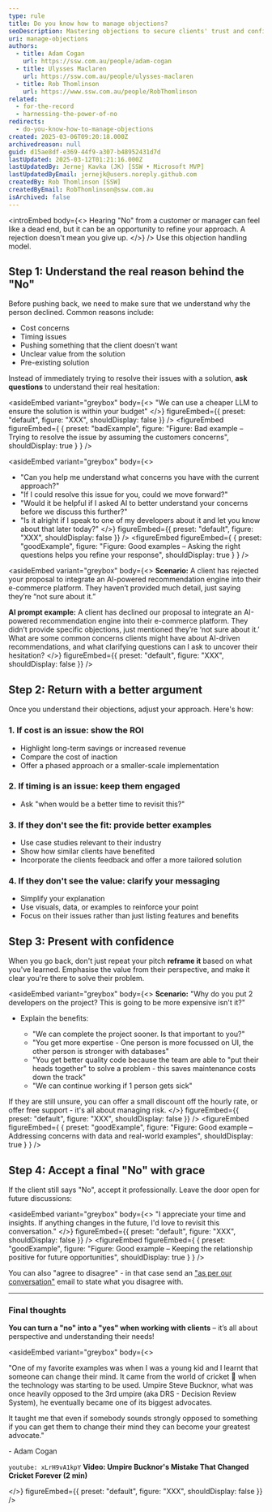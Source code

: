 ```yaml
---
type: rule
title: Do you know how to manage objections?
seoDescription: Mastering objections to secure clients' trust and confidence in your solution
uri: manage-objections
authors:
  - title: Adam Cogan
    url: https://ssw.com.au/people/adam-cogan
  - title: Ulysses Maclaren
    url: https://ssw.com.au/people/ulysses-maclaren
  - title: Rob Thomlinson
    url: https://www.ssw.com.au/people/RobThomlinson
related:
  - for-the-record
  - harnessing-the-power-of-no
redirects:
  - do-you-know-how-to-manage-objections
created: 2025-03-06T09:20:18.000Z
archivedreason: null
guid: d15ae8df-e369-44f9-a307-b48952431d7d
lastUpdated: 2025-03-12T01:21:16.000Z
lastUpdatedBy: Jernej Kavka (JK) [SSW • Microsoft MVP]
lastUpdatedByEmail: jernejk@users.noreply.github.com
createdBy: Rob Thomlinson [SSW]
createdByEmail: RobThomlinson@ssw.com.au
isArchived: false
---
```

<introEmbed
  body={<>
Hearing "No" from a customer or manager can feel like a dead end, but it can be an opportunity to refine your approach. A rejection doesn't mean you give up.
  </>}
/>
Use this objection handling model.

## Step 1: Understand the real reason behind the "No"

Before pushing back, we need to make sure that we understand why the person declined. Common reasons include:

* Cost concerns
* Timing issues
* Pushing something that the client doesn't want
* Unclear value from the solution
* Pre-existing solution

Instead of immediately trying to resolve their issues with a solution, **ask questions** to understand their real hesitation:


<asideEmbed
  variant="greybox"
  body={<>
    "We can use a cheaper LLM to ensure the solution is within your budget"
  </>}
  figureEmbed={{
    preset: "default",
    figure: "XXX",
    shouldDisplay: false
  }}
/>
<figureEmbed figureEmbed={ {
  preset: "badExample",
  figure: "Figure: Bad example – Trying to resolve the issue by assuming the customers concerns",
  shouldDisplay: true
} } />



<asideEmbed
  variant="greybox"
  body={<>
    
* "Can you help me understand what concerns you have with the current approach?"
* "If I could resolve this issue for you, could we move forward?"
* "Would it be helpful if I asked AI to better understand your concerns before we discuss this further?"
* "Is it alright if I speak to one of my developers about it and let you know about that later today?"
  </>}
  figureEmbed={{
    preset: "default",
    figure: "XXX",
    shouldDisplay: false
  }}
/>
<figureEmbed figureEmbed={ {
  preset: "goodExample",
  figure: "Figure: Good examples – Asking the right questions helps you refine your response",
  shouldDisplay: true
} } />



<asideEmbed
  variant="greybox"
  body={<>
    **Scenario:**
A client has rejected your proposal to integrate an AI-powered recommendation engine into their e-commerce platform. They haven’t provided much detail, just saying they’re “not sure about it.”

**AI prompt example:**
A client has declined our proposal to integrate an AI-powered recommendation engine into their e-commerce platform. They didn’t provide specific objections, just mentioned they’re ‘not sure about it.’ What are some common concerns clients might have about AI-driven recommendations, and what clarifying questions can I ask to uncover their hesitation?
  </>}
  figureEmbed={{
    preset: "default",
    figure: "XXX",
    shouldDisplay: false
  }}
/>


## Step 2: Return with a better argument

Once you understand their objections, adjust your approach. Here's how:

### 1. If cost is an issue: show the ROI

* Highlight long-term savings or increased revenue
* Compare the cost of inaction
* Offer a phased approach or a smaller-scale implementation

### 2. If timing is an issue: keep them engaged

* Ask "when would be a better time to revisit this?"

### 3. If they don't see the fit: provide better examples

* Use case studies relevant to their industry
* Show how similar clients have benefited
* Incorporate the clients feedback and offer a more tailored solution

### 4. If they don't see the value: clarify your messaging

* Simplify your explanation
* Use visuals, data, or examples to reinforce your point
* Focus on their issues rather than just listing features and benefits

## Step 3: Present with confidence

When you go back, don't just repeat your pitch **reframe it** based on what you've learned. Emphasise the value from their perspective, and make it clear you're there to solve their problem.


<asideEmbed
  variant="greybox"
  body={<>
    **Scenario:**
"Why do you put 2 developers on the project? This is going to be more expensive isn't it?"

* Explain the benefits:

  * "We can complete the project sooner. Is that important to you?"
  * "You get more expertise - One person is more focussed on UI, the other person is stronger
    with databases"
  * "You get better quality code because the team are able to "put their heads together"
    to solve a problem - this saves maintenance costs down the track"
  * "We can continue working if 1 person gets sick"

If they are still unsure, you can offer a small discount off the hourly rate, or offer free support - it's all about managing risk.
  </>}
  figureEmbed={{
    preset: "default",
    figure: "XXX",
    shouldDisplay: false
  }}
/>
<figureEmbed figureEmbed={ {
  preset: "goodExample",
  figure: "Figure: Good example – Addressing concerns with data and real-world examples",
  shouldDisplay: true
} } />


## Step 4: Accept a final "No" with grace

If the client still says "No", accept it professionally. Leave the door open for future discussions:


<asideEmbed
  variant="greybox"
  body={<>
    "I appreciate your time and insights. If anything changes in the future, I'd love to revisit this conversation."
  </>}
  figureEmbed={{
    preset: "default",
    figure: "XXX",
    shouldDisplay: false
  }}
/>
<figureEmbed figureEmbed={ {
  preset: "goodExample",
  figure: "Figure: Good example – Keeping the relationship positive for future opportunities",
  shouldDisplay: true
} } />


You can also "agree to disagree" - in that case send an ["as per our conversation"](/do-you-send-as-per-our-conversation-emails) email to state what you disagree with.

- - -

### Final thoughts

**You can turn a "no" into a "yes" when working with clients** – it’s all about perspective and understanding their needs!


<asideEmbed
  variant="greybox"
  body={<>
    
"One of my favorite examples was when I was a young kid and I learnt that someone can change their mind. It came from the world of cricket 🏏 when the technology was starting to be used. Umpire Steve Bucknor, what was once heavily opposed to the 3rd umpire (aka DRS - Decision Review System), he eventually became one of its biggest advocates.

It taught me that even if somebody sounds strongly opposed to something if you can get them to change their mind they can become your greatest advocate."

\- Adam Cogan

`youtube: xLrH9vA1kpY`
**Video:  Umpire Bucknor's Mistake That Changed Cricket Forever (2 min)**

  </>}
  figureEmbed={{
    preset: "default",
    figure: "XXX",
    shouldDisplay: false
  }}
/>
